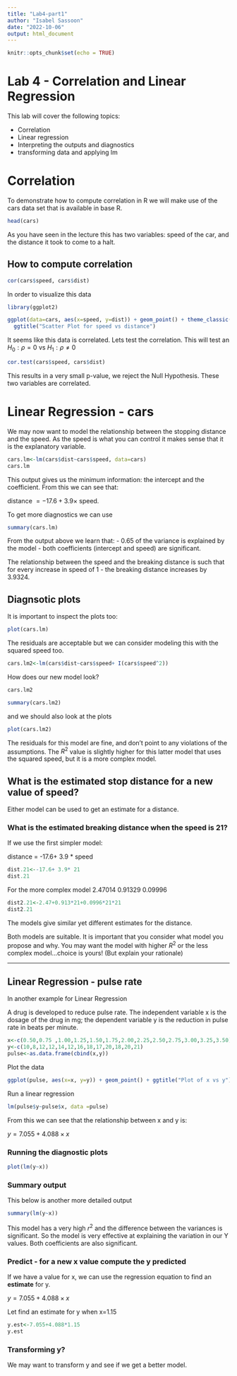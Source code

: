 ---
title: "Lab4-part1"
author: "Isabel Sassoon"
date: "2022-10-06"
output: html_document
---

```{r setup, include=FALSE}
knitr::opts_chunk$set(echo = TRUE)
```

# Lab 4 - Correlation and Linear Regression

This lab will cover the following topics:

 - Correlation
 - Linear regression
 - Interpreting the outputs and diagnostics
 - transforming data and applying lm

# Correlation

To demonstrate how to compute correlation in R we will make use of the cars data set that is available in base R.

```{r}
head(cars)
```
As you have seen in the lecture this has two variables: speed of the car, and the distance it took to come to a halt.

## How to compute correlation

```{r}
cor(cars$speed, cars$dist)
```

In order to visualize this data

```{r}
library(ggplot2)

ggplot(data=cars, aes(x=speed, y=dist)) + geom_point() + theme_classic() +
  ggtitle("Scatter Plot for speed vs distance")
```

It seems like this data is correlated. Lets test the correlation.
This will test an $H_0: \rho=0$ vs $H_1:\rho \ne 0$

```{r}
cor.test(cars$speed, cars$dist)
```

This results in a very small p-value, we reject the Null Hypothesis. These two variables are correlated.

# Linear Regression - cars

We may now want to model the relationship between the stopping distance and the speed. As the speed is what you can control it makes sense that it is the explanatory variable.

```{r}
cars.lm<-lm(cars$dist~cars$speed, data=cars)
cars.lm
```

This output gives us the minimum information: the intercept and the coefficient. From this we can see that:

distance $= -17.6+ 3.9\times$ speed.

To get more diagnostics we can use

```{r}
summary(cars.lm)
```

From the output above we learn that:
 - 0.65 of the variance is explained by the model
 - both coefficients (intercept and speed) are significant.
 
The relationship between the speed and the breaking distance is such that for every increase in speed of 1 - the breaking distance increases by 3.9324. 


## Diagnsotic plots

It is important to inspect the plots too:

```{r}
plot(cars.lm)
```
The residuals are acceptable but we can consider modeling this with the squared speed too.

```{r}
cars.lm2<-lm(cars$dist~cars$speed+ I(cars$speed^2))
```

How does our new model look?

```{r}
cars.lm2
```


```{r}
summary(cars.lm2)
```

and we should also look at the plots

```{r}
plot(cars.lm2)
```

The residuals for this model are fine, and don't point to any violations of the assumptions.
The $R^2$ value is slightly higher for this latter model that uses the squared speed, but it is a more complex model.


## What is the estimated stop distance for a new value of speed?

Either model can be used to get an estimate for a distance.

### What is the estimated breaking distance when the speed is 21?

If we use the first simpler model:

distance = -17.6+ 3.9 * speed

```{r}
dist.21<--17.6+ 3.9* 21
dist.21
```

For the more complex model
2.47014          0.91329          0.09996 

```{r}
dist2.21<-2.47+0.913*21+0.0996*21*21
dist2.21
```

The models give similar yet different estimates for the distance.

Both models are suitable. It is important that you consider what model you propose and why. You may want the model with higher $R^2$ or the less complex model...choice is yours! (But explain your rationale)


***

## Linear Regression - pulse rate
In another example for Linear Regression

A drug is developed to reduce pulse rate. The independent variable x is the dosage of the drug in mg; the dependent variable y is the reduction in pulse rate in beats per minute.

```{r}
x<-c(0.50,0.75 ,1.00,1.25,1.50,1.75,2.00,2.25,2.50,2.75,3.00,3.25,3.50)
y<-c(10,8,12,12,14,12,16,18,17,20,18,20,21)
pulse<-as.data.frame(cbind(x,y))

```

Plot the data

```{r}
ggplot(pulse, aes(x=x, y=y)) + geom_point() + ggtitle("Plot of x vs y")
```

Run a linear regression

```{r}
lm(pulse$y~pulse$x, data =pulse)
```

From this we can see that the relationship between x and y is:

$y=7.055+ 4.088 \times x$

### Running the diagnostic plots

```{r}
plot(lm(y~x))
```

### Summary output

This below is another more detailed output

```{r}
summary(lm(y~x))
```

This model has a very high $r^2$ and the difference between the variances is significant. So the model is very effective at explaining the variation in our Y values. Both coefficients are also significant.

### Predict - for a new x value compute the y predicted

If we have a value for x, we can use the regression equation to find an **estimate** for y.

$y=7.055+ 4.088 \times x$

Let find an estimate for y when x=1.15

```{r}
y.est<-7.055+4.088*1.15
y.est
```

### Transforming y?

We may want to transform y and see if we get a better model.
